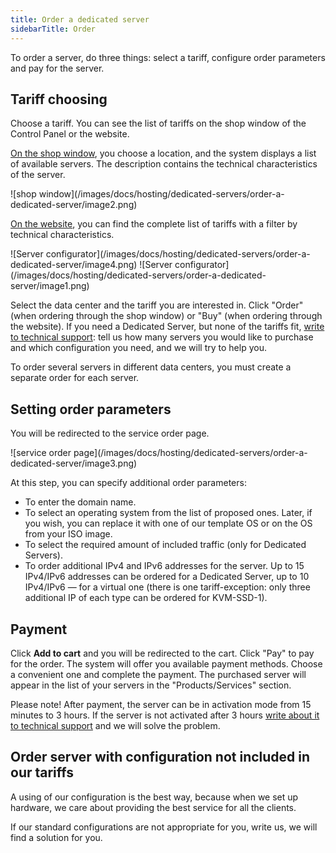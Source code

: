 ---
title: Order a dedicated server
sidebarTitle: Order
---

To order a server, do three things: select a tariff, configure order parameters and pay for the server.

## Tariff choosing

Choose a tariff. You can see the list of tariffs on the shop window of the Control Panel or the website.

[On the shop window](https://hosting.gcore.com/billmgr), you choose a location, and the system displays a list of available servers. The description contains the technical characteristics of the server.


<Frame>![shop window](/images/docs/hosting/dedicated-servers/order-a-dedicated-server/image2.png)</Frame>



[On the website](https://gcore.com/hosting), you can find the complete list of tariffs with a filter by technical characteristics.


<Frame>![Server configurator](/images/docs/hosting/dedicated-servers/order-a-dedicated-server/image4.png)</Frame>

 
<Frame>![Server configurator](/images/docs/hosting/dedicated-servers/order-a-dedicated-server/image1.png)</Frame>



Select the data center and the tariff you are interested in. Click "Order" (when ordering through the shop window) or "Buy" (when ordering through the website). If you need a Dedicated Server, but none of the tariffs fit, [write to technical support](/hosting/contact-our-technical-support): tell us how many servers you would like to purchase and which configuration you need, and we will try to help you.

To order several servers in different data centers, you must create a separate order for each server.

## Setting order parameters

You will be redirected to the service order page.


<Frame>![service order page](/images/docs/hosting/dedicated-servers/order-a-dedicated-server/image3.png)</Frame>



At this step, you can specify additional order parameters:

  * To enter the domain name.
  * To select an operating system from the list of proposed ones. Later, if you wish, you can replace it with one of our template OS or on the OS from your ISO image.
  * To select the required amount of included traffic (only for Dedicated Servers). 
  * To order additional IPv4 and IPv6 addresses for the server. Up to 15 IPv4/IPv6 addresses can be ordered for a Dedicated Server, up to 10 IPv4/IPv6 — for a virtual one (there is one tariff-exception: only three additional IP of each type can be ordered for KVM-SSD-1).



## Payment

Click **Add to cart** and you will be redirected to the cart. Click "Pay" to pay for the order. The system will offer you available payment methods. Choose a convenient one and complete the payment. The purchased server will appear in the list of your servers in the "Products/Services" section.

Please note! After payment, the server can be in activation mode from 15 minutes to 3 hours. If the server is not activated after 3 hours [write about it to technical support](/hosting/contact-our-technical-support) and we will solve the problem.

## Order server with configuration not included in our tariffs

A using of our configuration is the best way, because when we set up hardware, we care about providing the best service for all the clients.

If our standard configurations are not appropriate for you, write us, we will find a solution for you.